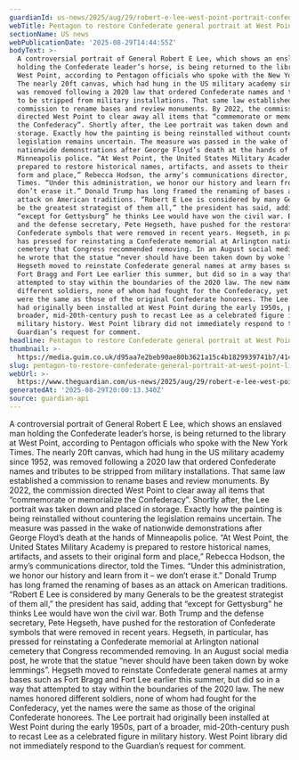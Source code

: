 ```yaml
---
guardianId: us-news/2025/aug/29/robert-e-lee-west-point-portrait-confederate
webTitle: Pentagon to restore Confederate general portrait at West Point library
sectionName: US news
webPublicationDate: '2025-08-29T14:44:55Z'
bodyText: >-
  A controversial portrait of General Robert E Lee, which shows an enslaved man
  holding the Confederate leader’s horse, is being returned to the library at
  West Point, according to Pentagon officials who spoke with the New York Times.
  The nearly 20ft canvas, which had hung in the US military academy since 1952,
  was removed following a 2020 law that ordered Confederate names and tributes
  to be stripped from military installations. That same law established a
  commission to rename bases and review monuments. By 2022, the commission
  directed West Point to clear away all items that “commemorate or memorialize
  the Confederacy”. Shortly after, the Lee portrait was taken down and placed in
  storage. Exactly how the painting is being reinstalled without countering the
  legislation remains uncertain. The measure was passed in the wake of
  nationwide demonstrations after George Floyd’s death at the hands of
  Minneapolis police. “At West Point, the United States Military Academy is
  prepared to restore historical names, artifacts, and assets to their original
  form and place,” Rebecca Hodson, the army’s communications director, told the
  Times. “Under this administration, we honor our history and learn from it – we
  don’t erase it.” Donald Trump has long framed the renaming of bases as an
  attack on American traditions. “Robert E Lee is considered by many Generals to
  be the greatest strategist of them all,” the president has said, adding that
  “except for Gettysburg” he thinks Lee would have won the civil war. Both Trump
  and the defense secretary, Pete Hegseth, have pushed for the restoration of
  Confederate symbols that were removed in recent years. Hegseth, in particular,
  has pressed for reinstating a Confederate memorial at Arlington national
  cemetery that Congress recommended removing. In an August social media post,
  he wrote that the statue “never should have been taken down by woke lemmings”.
  Hegseth moved to reinstate Confederate general names at army bases such as
  Fort Bragg and Fort Lee earlier this summer, but did so in a way that
  attempted to stay within the boundaries of the 2020 law. The new names honored
  different soldiers, none of whom had fought for the Confederacy, yet the names
  were the same as those of the original Confederate honorees. The Lee portrait
  had originally been installed at West Point during the early 1950s, part of a
  broader, mid-20th-century push to recast Lee as a celebrated figure in
  military history. West Point library did not immediately respond to the
  Guardian’s request for comment.
headline: Pentagon to restore Confederate general portrait at West Point library
thumbnail: >-
  https://media.guim.co.uk/d95aa7e2beb90ae80b3621a15c4b1829939741b7/414_0_4173_3337/500.jpg
slug: pentagon-to-restore-confederate-general-portrait-at-west-point-library
webUrl: >-
  https://www.theguardian.com/us-news/2025/aug/29/robert-e-lee-west-point-portrait-confederate
generatedAt: '2025-08-29T20:00:13.340Z'
source: guardian-api
---
```

A controversial portrait of General Robert E Lee, which shows an enslaved man holding the Confederate leader’s horse, is being returned to the library at West Point, according to Pentagon officials who spoke with the New York Times. The nearly 20ft canvas, which had hung in the US military academy since 1952, was removed following a 2020 law that ordered Confederate names and tributes to be stripped from military installations. That same law established a commission to rename bases and review monuments. By 2022, the commission directed West Point to clear away all items that “commemorate or memorialize the Confederacy”. Shortly after, the Lee portrait was taken down and placed in storage. Exactly how the painting is being reinstalled without countering the legislation remains uncertain. The measure was passed in the wake of nationwide demonstrations after George Floyd’s death at the hands of Minneapolis police. “At West Point, the United States Military Academy is prepared to restore historical names, artifacts, and assets to their original form and place,” Rebecca Hodson, the army’s communications director, told the Times. “Under this administration, we honor our history and learn from it – we don’t erase it.” Donald Trump has long framed the renaming of bases as an attack on American traditions. “Robert E Lee is considered by many Generals to be the greatest strategist of them all,” the president has said, adding that “except for Gettysburg” he thinks Lee would have won the civil war. Both Trump and the defense secretary, Pete Hegseth, have pushed for the restoration of Confederate symbols that were removed in recent years. Hegseth, in particular, has pressed for reinstating a Confederate memorial at Arlington national cemetery that Congress recommended removing. In an August social media post, he wrote that the statue “never should have been taken down by woke lemmings”. Hegseth moved to reinstate Confederate general names at army bases such as Fort Bragg and Fort Lee earlier this summer, but did so in a way that attempted to stay within the boundaries of the 2020 law. The new names honored different soldiers, none of whom had fought for the Confederacy, yet the names were the same as those of the original Confederate honorees. The Lee portrait had originally been installed at West Point during the early 1950s, part of a broader, mid-20th-century push to recast Lee as a celebrated figure in military history. West Point library did not immediately respond to the Guardian’s request for comment.
